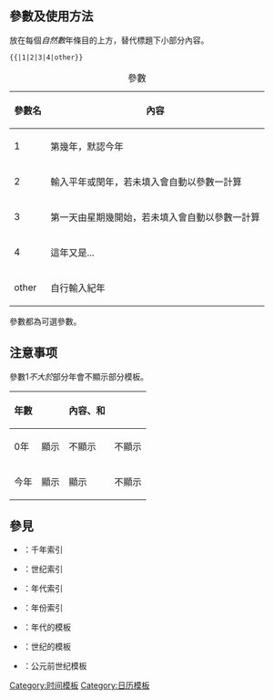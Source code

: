 <noinclude>{{Documentation subpage}}</noinclude>
== 參數及使用方法 ==
放在每個''自然數''年條目的上方，替代標題下小部分內容。
 <nowiki>{{</nowiki>{{BASEPAGENAME}}<nowiki>|1|2|3|4|other}}</nowiki> 
{| class="wikitable" border="1"
|+ 參數
! 參數名  !! 內容
|-
| 1 || 第幾年，默認今年
|-
| 2 || 輸入平年或閏年，若未填入會自動以參數一計算
|-
| 3 || 第一天由星期幾開始，若未填入會自動以參數一計算
|-
| 4 || 這年又是...
|-
| other || 自行輸入紀年
|}
參數都為可選參數。

== 注意事项 ==
參數1''不大於''部分年會不顯示部分模板。
{| class="wikitable"
|-
! 年數
! {{t1|yearTOC}}
! 內容、{{t1|C21YearInTopic}}和{{t1|Year in other calendars}}
! {{t1|Future}}
|-
| 0年
| 顯示
| 不顯示
| 不顯示
|-
| 今年
| 顯示
| 顯示
| 不顯示
|}

== 參見 ==
* {{tl|MillenniumTOC}}：千年索引
* {{tl|CenturyTOC}}：世纪索引
* {{tl|DecadeTOC}}：年代索引
* {{tl|YearTOC}}：年份索引
* {{tl|Decadeboxzh}}：年代的模板
* {{tl|Centuryboxzh}}：世纪的模板
* {{tl|Centurybcbox}}：公元前世纪模板

<includeonly>
[[Category:时间模板]]
[[Category:日历模板]]
</includeonly>